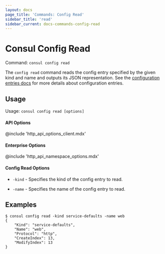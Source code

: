 ```yaml
---
layout: docs
page_title: 'Commands: Config Read'
sidebar_title: 'read'
sidebar_current: docs-commands-config-read
---
```


# Consul Config Read

Command: `consul config read`

The `config read` command reads the config entry specified by the given
kind and name and outputs its JSON representation. See the
[configuration entries docs](/docs/agent/config_entries) for more
details about configuration entries.

## Usage

Usage: `consul config read [options]`

#### API Options

@include 'http_api_options_client.mdx'

#### Enterprise Options

@include 'http_api_namespace_options.mdx'

#### Config Read Options

- `-kind` - Specifies the kind of the config entry to read.

- `-name` - Specifies the name of the config entry to read.

## Examples

    $ consul config read -kind service-defaults -name web
    {
        "Kind": "service-defaults",
        "Name": "web",
        "Protocol": "http",
        "CreateIndex": 13,
        "ModifyIndex": 13
    }
